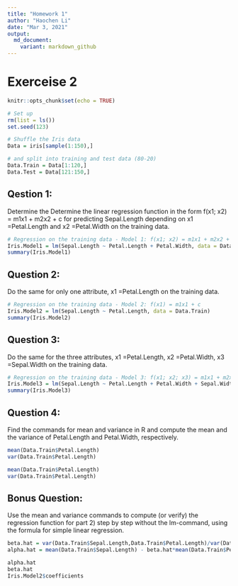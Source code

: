 ```yaml
---
title: "Homework 1"
author: "Haochen Li"
date: "Mar 3, 2021"
output: 
  md_document:
    variant: markdown_github
---
```

# Exerceise 2
```r
knitr::opts_chunk$set(echo = TRUE)
```

```r
# Set up
rm(list = ls())
set.seed(123)

# Shuffle the Iris data
Data = iris[sample(1:150),]

# and split into training and test data (80-20)
Data.Train = Data[1:120,]
Data.Test = Data[121:150,]
```

## Qestion 1: 

Determine the Determine the linear regression function in the form f(x1; x2) = m1x1 + m2x2 + c for predicting Sepal.Length depending on x1 =Petal.Length and x2 =Petal.Width on the training data.

```r
# Regression on the training data - Model 1: f(x1; x2) = m1x1 + m2x2 + c
Iris.Model1 = lm(Sepal.Length ~ Petal.Length + Petal.Width, data = Data.Train)
summary(Iris.Model1)
```

## Question 2:

Do the same for only one attribute, x1 =Petal.Length on the training data.

```r
# Regression on the training data - Model 2: f(x1) = m1x1 + c
Iris.Model2 = lm(Sepal.Length ~ Petal.Length, data = Data.Train)
summary(Iris.Model2)

```

## Question 3:
Do the same for the three attributes, x1 =Petal.Length, x2 =Petal.Width, x3 =Sepal.Width on the training data.

```r
# Regression on the training data - Model 3: f(x1; x2; x3) = m1x1 + m2x2 + m3x3 + c
Iris.Model3 = lm(Sepal.Length ~ Petal.Length + Petal.Width + Sepal.Width, data = Data.Train)
summary(Iris.Model3)
```

## Question 4:

Find the commands for mean and variance in R and compute the mean and the variance of Petal.Length and Petal.Width, respectively.

```r
mean(Data.Train$Petal.Length)
var(Data.Train$Petal.Length)
```

```r
mean(Data.Train$Petal.Length)
var(Data.Train$Petal.Length)
```

## Bonus Question:
Use the mean and variance commands to compute (or verify) the regression function for part 2) step by step without the lm-command, using the formula for simple linear regression.

```r
beta.hat = var(Data.Train$Sepal.Length,Data.Train$Petal.Length)/var(Data.Train$Petal.Length)
alpha.hat = mean(Data.Train$Sepal.Length) - beta.hat*mean(Data.Train$Petal.Length)
```

```r
alpha.hat
beta.hat
Iris.Model2$coefficients
```




